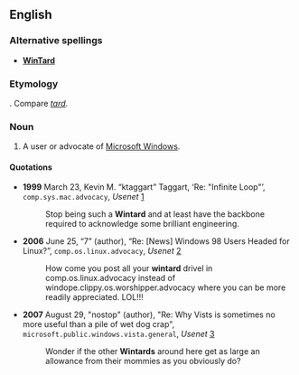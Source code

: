 ==English==

===Alternative spellings===
* '''[[WinTard]]'''

===Etymology===
{{blend|Windows|retard}}. Compare ''[[tard]]''.

===Noun===
{{en-noun}}

# {{internet|_|slang|pejorative}} A user or advocate of [[w:Microsoft Windows|Microsoft Windows]].

====Quotations====
*'''1999''' March 23, Kevin M. “ktaggart” Taggart, ‘Re: "Infinite Loop"’, <tt>comp.sys.mac.advocacy</tt>, ''Usenet'' [http://groups.google.com/group/comp.sys.mac.advocacy/msg/c036c35907ca1380]
*: Stop being such a '''Wintard''' and at least have the backbone required to acknowledge some brilliant engineering.
*'''2006''' June 25, “7” (author), “Re: [News] Windows 98 Users Headed for Linux?”, <tt>comp.os.linux.advocacy</tt>, ''Usenet'' [http://schestowitz.com/UseNet/2006/June_2006_3/msg00478.html]
*: How come you post all your '''wintard''' drivel in comp.os.linux.advocacy instead of windope.clippy.os.worshipper.advocacy where you can be more readily appreciated. LOL!!!
*'''2007''' August 29, "nostop" (author), "Re: Why Vists is sometimes no more useful than a pile of wet dog crap", <tt>microsoft.public.windows.vista.general</tt>, ''Usenet'' [http://groups.google.com/group/microsoft.public.windows.vista.general/browse_thread/thread/c1b1b8de81f82842/4ddad7605841ebe0]
*:Wonder if the other '''Wintards''' around here get as large an allowance from their mommies as you obviously do?
